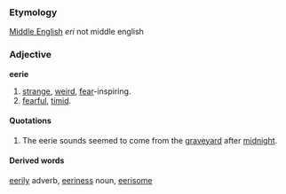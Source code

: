 ===Etymology===
[[Middle English]] ''eri''
not middle english

===Adjective===
'''eerie'''
# [[strange]], [[weird]], [[fear]]-inspiring.
# [[fearful]], [[timid]].

====Quotations====
#The eerie sounds seemed to come from the [[graveyard]] after [[midnight]].

====Derived words====
[[eerily]] adverb, [[eeriness]] noun, [[eerisome]]